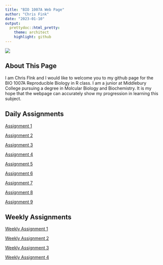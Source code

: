 ```yaml
---
title: "BIO 1007A Web Page"
author: "Chris Fink"
date: "2023-01-10"
output:
  prettydoc::html_pretty:
    theme: architect
    highlight: github
---
```

![](https://res.cloudinary.com/hud9ala09/image/upload/v1640022786/uzrrkn10npgodvtlh6hm.png)  

## About This Page  

I am Chris FInk and I would like to welcome you to my github page for the BIO 1007A Reproducible Biology in R class. I am a junior at Middlebury College pursuing a degree in Molcular Biology and Biochemistry. It is my hope that the webpage can accurately show my progression in learning this subject.

## Daily Assignments

[Assignment 1](Assignment-1.html)

[Assignment 2](Assignment-2.html)

[Assignment 3](Assignment-3.html)

[Assignment 4](Assignment-4.html)

[Assignment 5](Assignment-5.html)

[Assignment 6](Assignment-6.html)

[Assignment 7](Assignment-7.html)

[Assignment 8](Assignment-8.html)

[Assignment 9](Assignment-9.html)

## Weekly Assignments  

[Weekly Assignment 1](Weekly-Assignment-1.html)

[Weekly Assignment 2](Weekly-Assignment-2.html)

[Weekly Assignment 3](Weekly-Assignment-3.html)

[Weekly Assignment 4](Weekly-Assignment-4.html)

